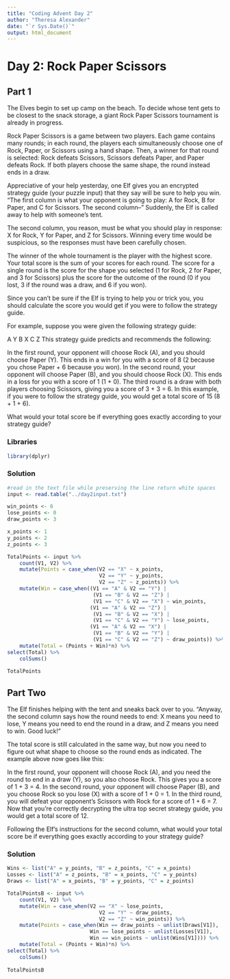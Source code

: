 ```yaml
---
title: "Coding Advent Day 2"
author: "Theresa Alexander"
date: "`r Sys.Date()`"
output: html_document
---
```


# Day 2: Rock Paper Scissors

## Part 1
The Elves begin to set up camp on the beach. To decide whose tent gets to be closest to the snack storage, a giant Rock Paper Scissors tournament is already in progress.

Rock Paper Scissors is a game between two players. Each game contains many rounds; in each round, the players each simultaneously choose one of Rock, Paper, or Scissors using a hand shape. Then, a winner for that round is selected: Rock defeats Scissors, Scissors defeats Paper, and Paper defeats Rock. If both players choose the same shape, the round instead ends in a draw.

Appreciative of your help yesterday, one Elf gives you an encrypted strategy guide (your puzzle input) that they say will be sure to help you win. "The first column is what your opponent is going to play: A for Rock, B for Paper, and C for Scissors. The second column--" Suddenly, the Elf is called away to help with someone's tent.

The second column, you reason, must be what you should play in response: X for Rock, Y for Paper, and Z for Scissors. Winning every time would be suspicious, so the responses must have been carefully chosen.

The winner of the whole tournament is the player with the highest score. Your total score is the sum of your scores for each round. The score for a single round is the score for the shape you selected (1 for Rock, 2 for Paper, and 3 for Scissors) plus the score for the outcome of the round (0 if you lost, 3 if the round was a draw, and 6 if you won).

Since you can't be sure if the Elf is trying to help you or trick you, you should calculate the score you would get if you were to follow the strategy guide.

For example, suppose you were given the following strategy guide:

A Y
B X
C Z
This strategy guide predicts and recommends the following:

In the first round, your opponent will choose Rock (A), and you should choose Paper (Y). This ends in a win for you with a score of 8 (2 because you chose Paper + 6 because you won).
In the second round, your opponent will choose Paper (B), and you should choose Rock (X). This ends in a loss for you with a score of 1 (1 + 0).
The third round is a draw with both players choosing Scissors, giving you a score of 3 + 3 = 6.
In this example, if you were to follow the strategy guide, you would get a total score of 15 (8 + 1 + 6).

What would your total score be if everything goes exactly according to your strategy guide?

### Libraries

```r
library(dplyr)
```


### Solution
```r
#read in the text file while preserving the line return white spaces
input <- read.table("../day2input.txt")

win_points <- 6
lose_points <- 0
draw_points <- 3

x_points <- 1
y_points <- 2
z_points <- 3

TotalPoints <- input %>% 
    count(V1, V2) %>%
    mutate(Points = case_when(V2 == "X" ~ x_points, 
                              V2 == "Y" ~ y_points,
                              V2 == "Z" ~ z_points)) %>%
    mutate(Win = case_when((V1 == "A" & V2 == "Y") |
                            (V1 == "B" & V2 == "Z") |
                            (V1 == "C" & V2 == "X") ~ win_points,
                           (V1 == "A" & V2 == "Z") |
                            (V1 == "B" & V2 == "X") |
                            (V1 == "C" & V2 == "Y") ~ lose_points,
                           (V1 == "A" & V2 == "X") |
                            (V1 == "B" & V2 == "Y") |
                            (V1 == "C" & V2 == "Z") ~ draw_points)) %>%
    mutate(Total = (Points + Win)*n) %>%
select(Total) %>%
    colSums()
    
TotalPoints
```


## Part Two
The Elf finishes helping with the tent and sneaks back over to you. "Anyway, the second column says how the round needs to end: X means you need to lose, Y means you need to end the round in a draw, and Z means you need to win. Good luck!"

The total score is still calculated in the same way, but now you need to figure out what shape to choose so the round ends as indicated. The example above now goes like this:

In the first round, your opponent will choose Rock (A), and you need the round to end in a draw (Y), so you also choose Rock. This gives you a score of 1 + 3 = 4.
In the second round, your opponent will choose Paper (B), and you choose Rock so you lose (X) with a score of 1 + 0 = 1.
In the third round, you will defeat your opponent's Scissors with Rock for a score of 1 + 6 = 7.
Now that you're correctly decrypting the ultra top secret strategy guide, you would get a total score of 12.

Following the Elf's instructions for the second column, what would your total score be if everything goes exactly according to your strategy guide?

### Solution

```r
Wins <- list("A" = y_points, "B" = z_points, "C" = x_points)
Losses <- list("A" = z_points, "B" = x_points, "C" = y_points)
Draws <- list("A" = x_points, "B" = y_points, "C" = z_points)

TotalPointsB <- input %>% 
    count(V1, V2) %>%
    mutate(Win = case_when(V2 == "X" ~ lose_points, 
                              V2 == "Y" ~ draw_points,
                              V2 == "Z" ~ win_points)) %>%
    mutate(Points = case_when(Win == draw_points ~ unlist(Draws[V1]),
                           Win == lose_points ~ unlist(Losses[V1]),
                           Win == win_points ~ unlist(Wins[V1]))) %>%
    mutate(Total = (Points + Win)*n) %>%
select(Total) %>%
    colSums()
    
TotalPointsB
```

